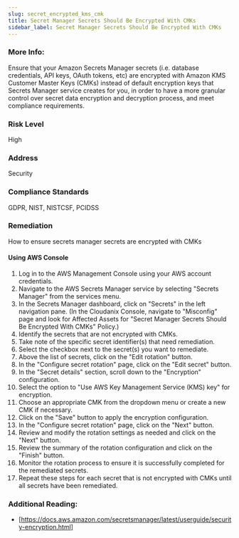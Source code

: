 ```yaml
---
slug: secret_encrypted_kms_cmk
title: Secret Manager Secrets Should Be Encrypted With CMKs
sidebar_label: Secret Manager Secrets Should Be Encrypted With CMKs
---
```


### More Info:

Ensure that your Amazon Secrets Manager secrets (i.e. database credentials, API keys, OAuth tokens, etc) are encrypted with Amazon KMS Customer Master Keys (CMKs) instead of default encryption keys that Secrets Manager service creates for you, in order to have a more granular control over secret data encryption and decryption process, and meet compliance requirements.

### Risk Level

High

### Address

Security

### Compliance Standards

GDPR, NIST, NISTCSF, PCIDSS

### Remediation

How to ensure secrets manager secrets are encrypted with CMKs

#### Using AWS Console

1. Log in to the AWS Management Console using your AWS account credentials.
2. Navigate to the AWS Secrets Manager service by selecting "Secrets Manager" from the services menu.
3. In the Secrets Manager dashboard, click on "Secrets" in the left navigation pane.
    (In the Cloudanix Console, navigate to "Misconfig" page and look for Affected Assets for "Secret Manager Secrets Should Be Encrypted With CMKs" Policy.)
4. Identify the secrets that are not encrypted with CMKs.
5. Take note of the specific secret identifier(s) that need remediation.
6. Select the checkbox next to the secret(s) you want to remediate.
7. Above the list of secrets, click on the "Edit rotation" button.
8. In the "Configure secret rotation" page, click on the "Edit secret" button.
9. In the "Secret details" section, scroll down to the "Encryption" configuration.
10. Select the option to "Use AWS Key Management Service (KMS) key" for encryption.
11. Choose an appropriate CMK from the dropdown menu or create a new CMK if necessary.
12. Click on the "Save" button to apply the encryption configuration.
13. In the "Configure secret rotation" page, click on the "Next" button.
14. Review and modify the rotation settings as needed and click on the "Next" button.
15. Review the summary of the rotation configuration and click on the "Finish" button.
16. Monitor the rotation process to ensure it is successfully completed for the remediated secrets.
17. Repeat these steps for each secret that is not encrypted with CMKs until all secrets have been remediated.

### Additional Reading:

- [https://docs.aws.amazon.com/secretsmanager/latest/userguide/security-encryption.html]